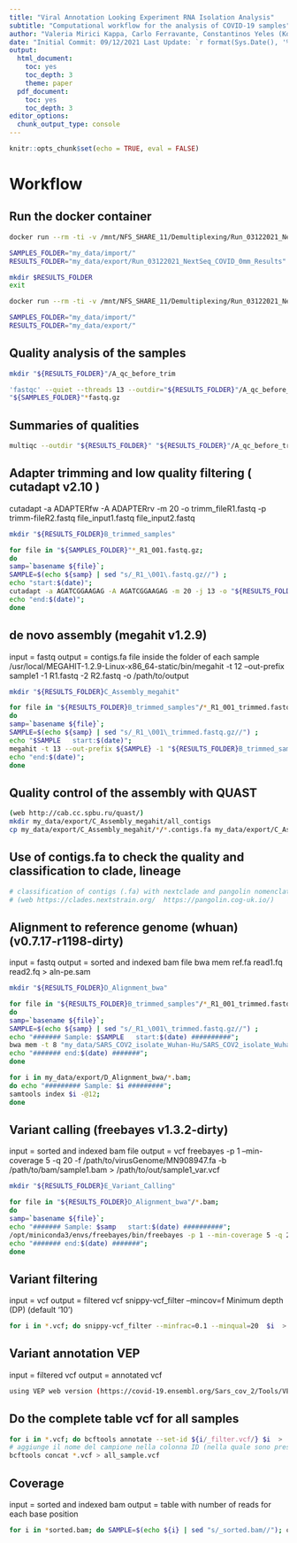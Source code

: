 ```yaml
---
title: "Viral Annotation Looking Experiment RNA Isolation Analysis"
subtitle: "Computational workflow for the analysis of COVID-19 samples"
author: "Valeria Mirici Kappa, Carlo Ferravante, Constantinos Yeles (Konstantinos Geles)"
date: "Initial Commit: 09/12/2021 Last Update: `r format(Sys.Date(), '%a %b %d %Y')`"
output:
  html_document:
    toc: yes
    toc_depth: 3
    theme: paper 
  pdf_document:
    toc: yes
    toc_depth: 3
editor_options:
  chunk_output_type: console
---
```


```r
knitr::opts_chunk$set(echo = TRUE, eval = FALSE)
```

# Workflow

## Run the docker container
```bash
docker run --rm -ti -v /mnt/NFS_SHARE_11/Demultiplexing/Run_03122021_NextSeq/1_Demultiplexing_COVID_0mm/COVID_TR/:/home/my_data/import -v /mnt/NFS_SHARE_13/:/home/my_data/export  biohaz/covid

SAMPLES_FOLDER="my_data/import/"
RESULTS_FOLDER="my_data/export/Run_03122021_NextSeq_COVID_0mm_Results"

mkdir $RESULTS_FOLDER
exit 

docker run --rm -ti -v /mnt/NFS_SHARE_11/Demultiplexing/Run_03122021_NextSeq/1_Demultiplexing_COVID_0mm/COVID_TR/:/home/my_data/import -v /mnt/NFS_SHARE_13/Run_03122021_NextSeq_COVID_0mm_Results/:/home/my_data/export  biohaz/covid

SAMPLES_FOLDER="my_data/import/"
RESULTS_FOLDER="my_data/export/"
```

## Quality analysis of the samples
```bash
mkdir "${RESULTS_FOLDER}"/A_qc_before_trim

'fastqc' --quiet --threads 13 --outdir="${RESULTS_FOLDER}"/A_qc_before_trim \
"${SAMPLES_FOLDER}"*fastq.gz 
```

## Summaries of qualities
```bash
multiqc --outdir "${RESULTS_FOLDER}" "${RESULTS_FOLDER}"/A_qc_before_trim
```

## Adapter trimming and low quality filtering ( cutadapt v2.10 )
cutadapt -a ADAPTERfw -A ADAPTERrv -m 20 -o trimm_fileR1.fastq -p trimm-fileR2.fastq file_input1.fastq file_input2.fastq
```bash
mkdir "${RESULTS_FOLDER}B_trimmed_samples" 

for file in "${SAMPLES_FOLDER}"*_R1_001.fastq.gz; 
do 
samp=`basename ${file}`;
SAMPLE=$(echo ${samp} | sed "s/_R1_\001\.fastq.gz//") ;
echo "start:$(date)";
cutadapt -a AGATCGGAAGAG -A AGATCGGAAGAG -m 20 -j 13 -o "${RESULTS_FOLDER}B_trimmed_samples"/${SAMPLE}_R1_001_trimmed.fastq.gz -p "${RESULTS_FOLDER}B_trimmed_samples"/${SAMPLE}_R2_001_trimmed.fastq.gz "${SAMPLES_FOLDER}"${SAMPLE}_R1_001.fastq.gz "${SAMPLES_FOLDER}"${SAMPLE}_R2_001.fastq.gz ; 
echo "end:$(date)";
done
```

## de novo assembly (megahit v1.2.9)
input = fastq
output = contigs.fa file inside the folder of each sample
/usr/local/MEGAHIT-1.2.9-Linux-x86_64-static/bin/megahit -t 12 --out-prefix sample1 -1 R1.fastq -2 R2.fastq -o /path/to/output
```bash
mkdir "${RESULTS_FOLDER}C_Assembly_megahit" 

for file in "${RESULTS_FOLDER}B_trimmed_samples"/*_R1_001_trimmed.fastq.gz; 
do 
samp=`basename ${file}`;
SAMPLE=$(echo ${samp} | sed "s/_R1_\001\_trimmed.fastq.gz//") ;
echo "$SAMPLE   start:$(date)";
megahit -t 13 --out-prefix ${SAMPLE} -1 "${RESULTS_FOLDER}B_trimmed_samples"/${SAMPLE}_R1_001_trimmed.fastq.gz -2 "${RESULTS_FOLDER}B_trimmed_samples"/${SAMPLE}_R2_001_trimmed.fastq.gz -o "${RESULTS_FOLDER}C_Assembly_megahit/${SAMPLE}";
echo "end:$(date)";
done

```

## Quality control of the assembly with QUAST 
```bash
(web http://cab.cc.spbu.ru/quast/)
mkdir my_data/export/C_Assembly_megahit/all_contigs
cp my_data/export/C_Assembly_megahit/*/*.contigs.fa my_data/export/C_Assembly_megahit/all_contigs/
```

## Use of contigs.fa to check the quality and classification to clade, lineage
```bash
# classification of contigs (.fa) with nextclade and pangolin nomenclature 
# (web https://clades.nextstrain.org/  https://pangolin.cog-uk.io/)
```

## Alignment to reference genome (whuan) (v0.7.17-r1198-dirty)

input = fastq
output = sorted and indexed bam file
bwa mem ref.fa read1.fq read2.fq > aln-pe.sam
```bash
mkdir "${RESULTS_FOLDER}D_Alignment_bwa" 

for file in "${RESULTS_FOLDER}B_trimmed_samples"/*_R1_001_trimmed.fastq.gz;
do 
samp=`basename ${file}`;
SAMPLE=$(echo ${samp} | sed "s/_R1_\001\_trimmed.fastq.gz//") ;
echo "####### Sample: $SAMPLE   start:$(date) ##########";
bwa mem -t 8 "my_data/SARS_COV2_isolate_Wuhan-Hu/SARS_COV2_isolate_Wuhan-Hu-1.fasta" "${RESULTS_FOLDER}B_trimmed_samples"/${SAMPLE}_R1_001_trimmed.fastq.gz "${RESULTS_FOLDER}B_trimmed_samples"/${SAMPLE}_R2_001_trimmed.fastq.gz | samtools sort -@5 -o "${RESULTS_FOLDER}D_Alignment_bwa"/${SAMPLE}_sorted.bam
echo "####### end:$(date) #######";
done

for i in my_data/export/D_Alignment_bwa/*.bam; 
do echo "######### Sample: $i #########"; 
samtools index $i -@12; 
done
```

## Variant calling (freebayes  v1.3.2-dirty)
input = sorted and indexed bam file
output = vcf
freebayes -p 1 --min-coverage 5 -q 20 -f /path/to/virusGenome/MN908947.fa -b /path/to/bam/sample1.bam > /path/to/out/sample1_var.vcf
```bash
mkdir "${RESULTS_FOLDER}E_Variant_Calling" 

for file in "${RESULTS_FOLDER}D_Alignment_bwa"/*.bam;
do 
samp=`basename ${file}`;
echo "####### Sample: $samp   start:$(date) ##########";
/opt/miniconda3/envs/freebayes/bin/freebayes -p 1 --min-coverage 5 -q 20 -f "my_data/SARS_COV2_isolate_Wuhan-Hu/SARS_COV2_isolate_Wuhan-Hu-1.fasta" -b $file  > "${RESULTS_FOLDER}E_Variant_Calling"/${samp/_sorted.bam/.vcf};
echo "####### end:$(date) #######";
done
```

## Variant filtering
input = vcf
output = filtered vcf 
snippy-vcf_filter --mincov=f Minimum depth (DP) (default '10')
```bash
for i in *.vcf; do snippy-vcf_filter --minfrac=0.1 --minqual=20  $i  > 8_filt_vcf_1/${i/.vcf/_filter.vcf} 2> 8_filt_vcf_1/${i/.vcf/_stat.txt}; done
```

## Variant annotation VEP
input = filtered vcf
output = annotated vcf
```bash
using VEP web version (https://covid-19.ensembl.org/Sars_cov_2/Tools/VEP) or commandline 
```

## Do the complete table vcf for all samples
```bash
for i in *.vcf; do bcftools annotate --set-id ${i/_filter.vcf/} $i  > ../9_vcf_ID/${i/_filter.vcf/_vcf_ID.vcf}; done  
# aggiunge il nome del campione nella colonna ID (nella quale sono presenti solo .)
bcftools concat *.vcf > all_sample.vcf

```

## Coverage
input = sorted and indexed bam
output = table with number of reads for each base position 
```bash
for i in *sorted.bam; do SAMPLE=$(echo ${i} | sed "s/_sorted.bam//"); qualimap bamqc -bam ${SAMPLE}_sorted.bam -gff Sars_cov_2.ASM985889v3.101.gff -ip -nt 1 -oc ../4.3_Coverage/${SAMPLE}_nonzerocov.txt -outdir ../4.3_Coverage/${SAMPLE} -outformat PDF:HTML; done
```
